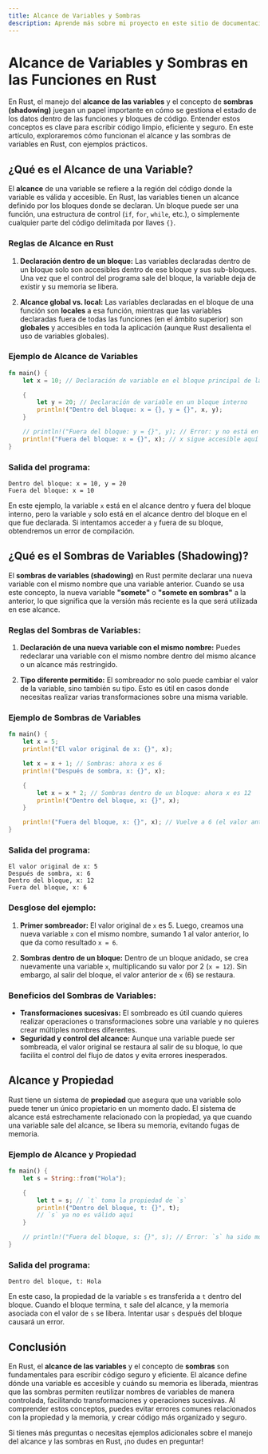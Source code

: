 ```yaml
---
title: Alcance de Variables y Sombras
description: Aprende más sobre mi proyecto en este sitio de documentación construido con Starlight.
---
```


# Alcance de Variables y Sombras en las Funciones en Rust

En Rust, el manejo del **alcance de las variables** y el concepto de **sombras (shadowing)** juegan un papel importante en cómo se gestiona el estado de los datos dentro de las funciones y bloques de código. Entender estos conceptos es clave para escribir código limpio, eficiente y seguro. En este artículo, exploraremos cómo funcionan el alcance y las sombras de variables en Rust, con ejemplos prácticos.

## ¿Qué es el Alcance de una Variable?

El **alcance** de una variable se refiere a la región del código donde la variable es válida y accesible. En Rust, las variables tienen un alcance definido por los bloques donde se declaran. Un bloque puede ser una función, una estructura de control (`if`, `for`, `while`, etc.), o simplemente cualquier parte del código delimitada por llaves `{}`.

### Reglas de Alcance en Rust

1. **Declaración dentro de un bloque:**
   Las variables declaradas dentro de un bloque solo son accesibles dentro de ese bloque y sus sub-bloques. Una vez que el control del programa sale del bloque, la variable deja de existir y su memoria se libera.
   
2. **Alcance global vs. local:**
   Las variables declaradas en el bloque de una función son **locales** a esa función, mientras que las variables declaradas fuera de todas las funciones (en el ámbito superior) son **globales** y accesibles en toda la aplicación (aunque Rust desalienta el uso de variables globales).

### Ejemplo de Alcance de Variables

```rust
fn main() {
    let x = 10; // Declaración de variable en el bloque principal de la función

    {
        let y = 20; // Declaración de variable en un bloque interno
        println!("Dentro del bloque: x = {}, y = {}", x, y);
    }

    // println!("Fuera del bloque: y = {}", y); // Error: y no está en el alcance
    println!("Fuera del bloque: x = {}", x); // x sigue accesible aquí
}
```

### Salida del programa:

```
Dentro del bloque: x = 10, y = 20
Fuera del bloque: x = 10
```

En este ejemplo, la variable `x` está en el alcance dentro y fuera del bloque interno, pero la variable `y` solo está en el alcance dentro del bloque en el que fue declarada. Si intentamos acceder a `y` fuera de su bloque, obtendremos un error de compilación.

## ¿Qué es el Sombras de Variables (Shadowing)?

El **sombras de variables (shadowing)** en Rust permite declarar una nueva variable con el mismo nombre que una variable anterior. Cuando se usa este concepto, la nueva variable **"somete"** o **"somete en sombras"** a la anterior, lo que significa que la versión más reciente es la que será utilizada en ese alcance.

### Reglas del Sombras de Variables:

1. **Declaración de una nueva variable con el mismo nombre:**
   Puedes redeclarar una variable con el mismo nombre dentro del mismo alcance o un alcance más restringido.
   
2. **Tipo diferente permitido:**
   El sombreador no solo puede cambiar el valor de la variable, sino también su tipo. Esto es útil en casos donde necesitas realizar varias transformaciones sobre una misma variable.

### Ejemplo de Sombras de Variables

```rust
fn main() {
    let x = 5;
    println!("El valor original de x: {}", x);

    let x = x + 1; // Sombras: ahora x es 6
    println!("Después de sombra, x: {}", x);

    {
        let x = x * 2; // Sombras dentro de un bloque: ahora x es 12
        println!("Dentro del bloque, x: {}", x);
    }

    println!("Fuera del bloque, x: {}", x); // Vuelve a 6 (el valor antes del bloque)
}
```

### Salida del programa:

```
El valor original de x: 5
Después de sombra, x: 6
Dentro del bloque, x: 12
Fuera del bloque, x: 6
```

### Desglose del ejemplo:

1. **Primer sombreador:** El valor original de `x` es 5. Luego, creamos una nueva variable `x` con el mismo nombre, sumando 1 al valor anterior, lo que da como resultado `x = 6`.
   
2. **Sombras dentro de un bloque:** Dentro de un bloque anidado, se crea nuevamente una variable `x`, multiplicando su valor por 2 (`x = 12`). Sin embargo, al salir del bloque, el valor anterior de `x` (6) se restaura.

### Beneficios del Sombras de Variables:

- **Transformaciones sucesivas:** El sombreado es útil cuando quieres realizar operaciones o transformaciones sobre una variable y no quieres crear múltiples nombres diferentes.
- **Seguridad y control del alcance:** Aunque una variable puede ser sombreada, el valor original se restaura al salir de su bloque, lo que facilita el control del flujo de datos y evita errores inesperados.

## Alcance y Propiedad

Rust tiene un sistema de **propiedad** que asegura que una variable solo puede tener un único propietario en un momento dado. El sistema de alcance está estrechamente relacionado con la propiedad, ya que cuando una variable sale del alcance, se libera su memoria, evitando fugas de memoria.

### Ejemplo de Alcance y Propiedad

```rust
fn main() {
    let s = String::from("Hola");

    {
        let t = s; // `t` toma la propiedad de `s`
        println!("Dentro del bloque, t: {}", t);
        // `s` ya no es válido aquí
    }

    // println!("Fuera del bloque, s: {}", s); // Error: `s` ha sido movido a `t`
}
```

### Salida del programa:

```
Dentro del bloque, t: Hola
```

En este caso, la propiedad de la variable `s` es transferida a `t` dentro del bloque. Cuando el bloque termina, `t` sale del alcance, y la memoria asociada con el valor de `s` se libera. Intentar usar `s` después del bloque causará un error.

## Conclusión

En Rust, el **alcance de las variables** y el concepto de **sombras** son fundamentales para escribir código seguro y eficiente. El alcance define dónde una variable es accesible y cuándo su memoria es liberada, mientras que las sombras permiten reutilizar nombres de variables de manera controlada, facilitando transformaciones y operaciones sucesivas. Al comprender estos conceptos, puedes evitar errores comunes relacionados con la propiedad y la memoria, y crear código más organizado y seguro.

Si tienes más preguntas o necesitas ejemplos adicionales sobre el manejo del alcance y las sombras en Rust, ¡no dudes en preguntar!
